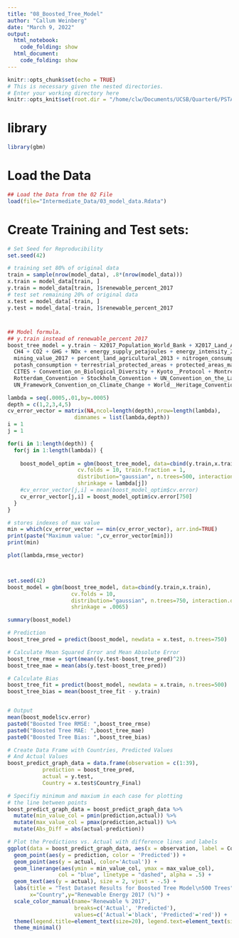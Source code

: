 ```yaml
---
title: "08_Boosted_Tree_Model"
author: "Callum Weinberg"
date: "March 9, 2022"
output:
  html_notebook:
    code_folding: show
  html_document:
    code_folding: show
---
```


```r
knitr::opts_chunk$set(echo = TRUE)
# This is necessary given the nested directories.
# Enter your working directory here
knitr::opts_knit$set(root.dir = "/home/clw/Documents/UCSB/Quarter6/PSTAT 231/Final Project/PSTAT231_Final")
```

# library

```r
library(gbm)


```

# Load the Data

```r
## Load the Data from the 02 File
load(file="Intermediate_Data/03_model_data.Rdata")
```

# Create Training and Test sets:
```r
# Set Seed for Reproducibility
set.seed(42)

# training set 80% of original data
train = sample(nrow(model_data), .8*(nrow(model_data)))
x.train = model_data[train, ]
y.train = model_data[train, ]$renewable_percent_2017
# test set remaining 20% of original data
x.test = model_data[-train, ]
y.test = model_data[-train, ]$renewable_percent_2017
```

# 

```r
## Model formula.
## y.train instead of renewable_percent 2017
boost_tree_model = y.train ~ X2017_Population_World_Bank + X2017_Land_Area_km_2 + X2017_GDP_US_Dollars_World_Bank + 
  CH4 + CO2 + GHG + NOx + energy_supply_petajoules + energy_intensity_2017 +
  mining_value_2017 + percent_land_agricultural_2013 + nitrogen_consumption + phosphate_consumption +
  potash_consumption + terrestrial_protected_areas + protected_areas_marine_terrestrial + forest_area_2015 + Basel_Convention +
  CITES + Convention_on_Biological_Diversity + Kyoto__Protocol + Montreal_Protocol + Paris_Agreement + Ramsar_Convention + 
  Rotterdam_Convention + Stockholm_Convention + UN_Convention_on_the_Law_of_the_Sea + UN_Convention_to_Combat_Desertification +
  UN_Framework_Convention_on_Climate_Change + World__Heritage_Convention
```

```r
lambda = seq(.0005,.01,by=.0005)
depth = c(1,2,3,4,5)
cv_error_vector = matrix(NA,ncol=length(depth),nrow=length(lambda), 
                     dimnames = list(lambda,depth))
i = 1
j = 1

for(i in 1:length(depth)) {
  for(j in 1:length(lambda)) {
    
    boost_model_optim = gbm(boost_tree_model, data=cbind(y.train,x.train),
                      cv.folds = 10, train.fraction = 1,
                      distribution="gaussian", n.trees=500, interaction.depth=i,
                      shrinkage = lambda[j])
    #cv_error_vector[j,i] = mean(boost_model_optim$cv.error)
    cv_error_vector[j,i] = boost_model_optim$cv.error[750]
  }
}

# stores indexes of max value
min = which(cv_error_vector == min(cv_error_vector), arr.ind=TRUE)   
print(paste("Maximum value: ",cv_error_vector[min]))
print(min)

plot(lambda,rmse_vector)



set.seed(42)
boost_model = gbm(boost_tree_model, data=cbind(y.train,x.train),
                    cv.folds = 10,
                    distribution="gaussian", n.trees=750, interaction.depth=1,
                    shrinkage = .0065)

summary(boost_model)

# Prediction
boost_tree_pred = predict(boost_model, newdata = x.test, n.trees=750)

# Calculate Mean Squared Error and Mean Absolute Error
boost_tree_rmse = sqrt(mean((y.test-boost_tree_pred)^2))
boost_tree_mae = mean(abs(y.test-boost_tree_pred))

# Calculate Bias
boost_tree_fit = predict(boost_model, newdata = x.train, n.trees=500)
boost_tree_bias = mean(boost_tree_fit - y.train)


# Output
mean(boost_model$cv.error)
paste0("Boosted Tree RMSE: ",boost_tree_rmse)
paste0("Boosted Tree MAE: ",boost_tree_mae)
paste0("Boosted Tree Bias: ",boost_tree_bias)

```

```r
# Create Data Frame with Countries, Predicted Values
# And Actual Values
boost_predict_graph_data = data.frame(observation = c(1:39),
           prediction = boost_tree_pred,
           actual = y.test,
           Country = x.test$Country_Final)

# Specifiy minimum and maxium in each case for plotting 
# the line between points
boost_predict_graph_data = boost_predict_graph_data %>%
  mutate(min_value_col = pmin(prediction,actual)) %>%
  mutate(max_value_col = pmax(prediction,actual)) %>%
  mutate(Abs_Diff = abs(actual-prediction))

# Plot the Predictions vs. Actual with difference lines and labels
ggplot(data = boost_predict_graph_data, aes(x = observation, label = Country)) + 
  geom_point(aes(y = prediction, color = 'Predicted')) +
  geom_point(aes(y = actual, color='Actual')) +
  geom_linerange(aes(ymin = min_value_col, ymax = max_value_col), 
                col = "blue", linetype = "dashed", alpha = .5) +
  geom_text(aes(y = actual), size = 2, vjust = -.5) +
  labs(title = "Test Dataset Results for Boosted Tree Model\n500 Trees",
       x="Country",y="Renewable Energy 2017 (%)") + 
  scale_color_manual(name='Renewable % 2017',
                     breaks=c('Actual', 'Predicted'),
                     values=c('Actual'='black', 'Predicted'='red')) +
  theme(legend.title=element_text(size=20), legend.text=element_text(size=14)) +
  theme_minimal()
```

